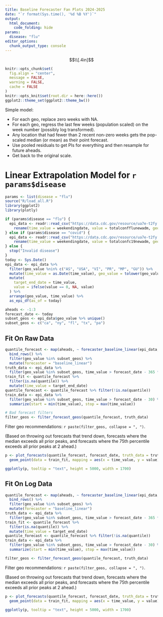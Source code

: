 ```yaml
---
title: Baseline Forecaster Fan Plots 2024-2025
date: "`r format(Sys.time(), '%d %B %Y')`"
output:
  html_document:
    code_folding: hide
params:
  disease: "flu"
editor_options:
  chunk_output_type: console
---
```


$$\\[.4in]$$

```r
knitr::opts_chunk$set(
  fig.align = "center",
  message = FALSE,
  warning = FALSE,
  cache = FALSE
)
knitr::opts_knit$set(root.dir = here::here())
ggplot2::theme_set(ggplot2::theme_bw())
```

Simple model:

- For each geo, replace zero weeks with NA.
- For each geo, regress the last few weeks (population scaled) on the week number (possibly log transformed).
- Any location that had fewer than 2 recent non-zero weeks gets the pop-scaled median (or mean) as their point forecast.
- Use pooled residuals to get PIs for everything and then resample for future aheads.
- Get back to the original scale.

# Linear Extrapolation Model for `r params$disease` {.tabset}

```r
params <- list(disease = "flu")
source("R/load_all.R")
library(ggplot2)
library(plotly)

if (params$disease == "flu") {
  epi_data <- readr::read_csv("https://data.cdc.gov/resource/ua7e-t2fy.csv?$limit=20000&$select=weekendingdate,jurisdiction,totalconfflunewadm", show_col_types = FALSE) %>%
    rename(time_value = weekendingdate, value = totalconfflunewadm, geo_value = jurisdiction)
} else if (params$disease == "covid") {
  epi_data <- readr::read_csv("https://data.cdc.gov/resource/ua7e-t2fy.csv?$limit=20000&$select=weekendingdate,jurisdiction,totalconfc19newadm", show_col_types = FALSE) %>%
    rename(time_value = weekendingdate, value = totalconfc19newadm, geo_value = jurisdiction)
} else {
  stop("Invalid disease")
}
today <- Sys.Date()
epi_data <- epi_data %>%
  filter(geo_value %nin% c("AS", "USA", "VI", "PR", "MP", "GU")) %>%
  mutate(time_value = as.Date(time_value), geo_value = tolower(geo_value)) %>%
  mutate(
    target_end_date = time_value,
    value = ifelse(value == 0, NA, value)
  ) %>%
  arrange(geo_value, time_value) %>%
  as_epi_df(as_of = today)

aheads <- -1:3
forecast_date <- today
subset_geos <- epi_data$geo_value %>% unique()
subset_geos <- c("ca", "ny", "fl", "tx", "pa")
```

## Fit On Raw Data

```r
quantile_forecast <- map(aheads, ~ forecaster_baseline_linear(epi_data, .x, log = FALSE)) %>%
  bind_rows() %>%
  filter(geo_value %in% subset_geos) %>%
  mutate(forecaster = "baseline_linear")
truth_data <- epi_data %>%
  filter(geo_value %in% subset_geos, time_value > forecast_date - 365 * 2)
train_fit <- quantile_forecast %>%
  filter(is.na(quantile)) %>%
  mutate(time_value = target_end_date)
quantile_forecast <- quantile_forecast %>% filter(!is.na(quantile))
train_data <- epi_data %>%
  filter(geo_value %in% subset_geos, time_value > forecast_date - 30) %>%
  summarize(start = min(time_value), stop = max(time_value))

# Bad forecast filters
filter_geos <- filter_forecast_geos(quantile_forecast, truth_data)
```

Filter geo recommendations: `r paste(filter_geos, collapse = ", ")`.

(Based on throwing out forecasts that trend down, forecasts where the median exceeds all prior peaks, and forecasts where the 75th percentile exceeds all prior peaks at 2 ahead.)

```r
p <- plot_forecasts(quantile_forecast, forecast_date, truth_data = truth_data, relevant_period = train_data) +
  geom_point(data = train_fit, mapping = aes(x = time_value, y = value), size = 0.25)

ggplotly(p, tooltip = "text", height = 5000, width = 1700)
```

## Fit On Log Data

```r
quantile_forecast <- map(aheads, ~ forecaster_baseline_linear(epi_data, .x, log = TRUE)) %>%
  bind_rows() %>%
  filter(geo_value %in% subset_geos) %>%
  mutate(forecaster = "baseline_linear")
truth_data <- epi_data %>%
  filter(geo_value %in% subset_geos, time_value > forecast_date - 365 * 2)
train_fit <- quantile_forecast %>%
  filter(is.na(quantile)) %>%
  mutate(time_value = target_end_date)
quantile_forecast <- quantile_forecast %>% filter(!is.na(quantile))
train_data <- epi_data %>%
  filter(geo_value %in% subset_geos, time_value > forecast_date - 30) %>%
  summarize(start = min(time_value), stop = max(time_value))

filter_geos <- filter_forecast_geos(quantile_forecast, truth_data)
```

Filter geo recommendations: `r paste(filter_geos, collapse = ", ")`.

(Based on throwing out forecasts that trend down, forecasts where the median exceeds all prior peaks, and forecasts where the 75th percentile exceeds all prior peaks at 2 ahead.)

```r
p <- plot_forecasts(quantile_forecast, forecast_date, truth_data = truth_data, relevant_period = train_data) +
  geom_point(data = train_fit, mapping = aes(x = time_value, y = value), size = 0.25)

ggplotly(p, tooltip = "text", height = 5000, width = 1700)
```
